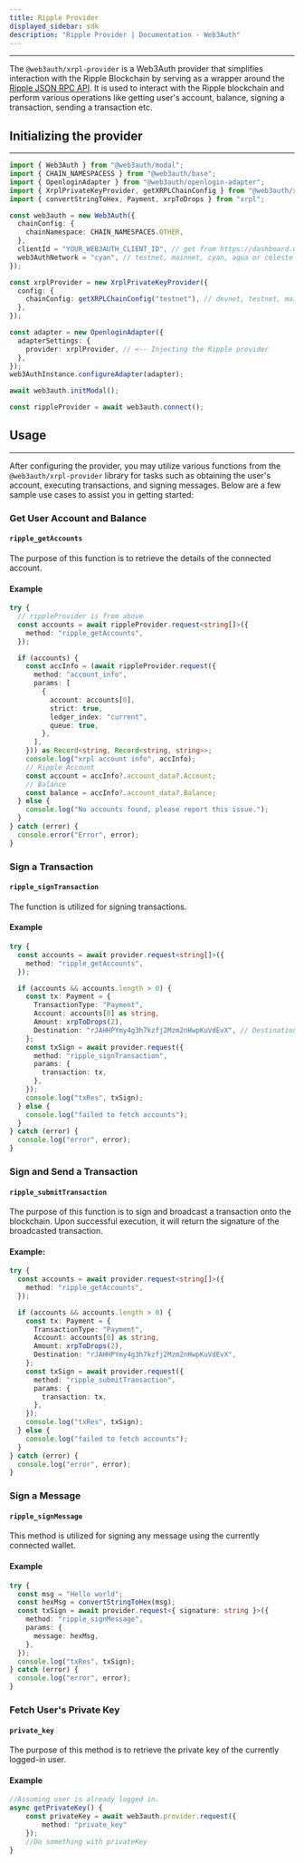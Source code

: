 ```yaml
---
title: Ripple Provider
displayed_sidebar: sdk
description: "Ripple Provider | Documentation - Web3Auth"
---
```


---

The `@web3auth/xrpl-provider` is a Web3Auth provider that simplifies interaction with the Ripple Blockchain by serving as a wrapper around the
[Ripple JSON RPC API](https://xrpl.org/request-formatting.html). It is used to interact with the Ripple blockchain and perform various operations like
getting user's account, balance, signing a transaction, sending a transaction etc.

## Initializing the provider

---

```ts
import { Web3Auth } from "@web3auth/modal";
import { CHAIN_NAMESPACESS } from "@web3auth/base";
import { OpenloginAdapter } from "@web3auth/openlogin-adapter";
import { XrplPrivateKeyProvider, getXRPLChainConfig } from "@web3auth/xrpl-provider";
import { convertStringToHex, Payment, xrpToDrops } from "xrpl";

const web3auth = new Web3Auth({
  chainConfig: {
    chainNamespace: CHAIN_NAMESPACES.OTHER,
  },
  clientId = "YOUR_WEB3AUTH_CLIENT_ID", // get from https://dashboard.web3auth.io
  web3AuthNetwork = "cyan", // testnet, mainnet, cyan, aqua or celeste
});

const xrplProvider = new XrplPrivateKeyProvider({
  config: {
    chainConfig: getXRPLChainConfig("testnet"), // devnet, testnet, mainnet
  },
});

const adapter = new OpenloginAdapter({
  adapterSettings: {
    provider: xrplProvider, // <-- Injecting the Ripple provider
  },
});
web3AuthInstance.configureAdapter(adapter);

await web3auth.initModal();

const rippleProvider = await web3auth.connect();
```

## Usage

---

After configuring the provider, you may utilize various functions from the `@web3auth/xrpl-provider` library for tasks such as obtaining the user's
account, executing transactions, and signing messages. Below are a few sample use cases to assist you in getting started:

### Get User Account and Balance

#### `ripple_getAccounts`

The purpose of this function is to retrieve the details of the connected account.

#### Example

```ts
try {
  // rippleProvider is from above
  const accounts = await rippleProvider.request<string[]>({
    method: "ripple_getAccounts",
  });

  if (accounts) {
    const accInfo = (await rippleProvider.request({
      method: "account_info",
      params: [
        {
          account: accounts[0],
          strict: true,
          ledger_index: "current",
          queue: true,
        },
      ],
    })) as Record<string, Record<string, string>>;
    console.log("xrpl account info", accInfo);
    // Ripple Account
    const account = accInfo?.account_data?.Account;
    // Balance
    const balance = accInfo?.account_data?.Balance;
  } else {
    console.log("No accounts found, please report this issue.");
  }
} catch (error) {
  console.error("Error", error);
}
```

### Sign a Transaction

#### `ripple_signTransaction`

The function is utilized for signing transactions.

#### Example

```ts
try {
  const accounts = await provider.request<string[]>({
    method: "ripple_getAccounts",
  });

  if (accounts && accounts.length > 0) {
    const tx: Payment = {
      TransactionType: "Payment",
      Account: accounts[0] as string,
      Amount: xrpToDrops(2),
      Destination: "rJAHHPYmy4g3h7kzfj2Mzm2nHwpKuVdEvX", // Destination address
    };
    const txSign = await provider.request({
      method: "ripple_signTransaction",
      params: {
        transaction: tx,
      },
    });
    console.log("txRes", txSign);
  } else {
    console.log("failed to fetch accounts");
  }
} catch (error) {
  console.log("error", error);
}
```

### Sign and Send a Transaction

#### `ripple_submitTransaction`

The purpose of this function is to sign and broadcast a transaction onto the blockchain. Upon successful execution, it will return the signature of
the broadcasted transaction.

#### Example:

```ts
try {
  const accounts = await provider.request<string[]>({
    method: "ripple_getAccounts",
  });

  if (accounts && accounts.length > 0) {
    const tx: Payment = {
      TransactionType: "Payment",
      Account: accounts[0] as string,
      Amount: xrpToDrops(2),
      Destination: "rJAHHPYmy4g3h7kzfj2Mzm2nHwpKuVdEvX",
    };
    const txSign = await provider.request({
      method: "ripple_submitTransaction",
      params: {
        transaction: tx,
      },
    });
    console.log("txRes", txSign);
  } else {
    console.log("failed to fetch accounts");
  }
} catch (error) {
  console.log("error", error);
}
```

### Sign a Message

#### `ripple_signMessage`

This method is utilized for signing any message using the currently connected wallet.

#### Example

```ts
try {
  const msg = "Hello world";
  const hexMsg = convertStringToHex(msg);
  const txSign = await provider.request<{ signature: string }>({
    method: "ripple_signMessage",
    params: {
      message: hexMsg,
    },
  });
  console.log("txRes", txSign);
} catch (error) {
  console.log("error", error);
}
```

### Fetch User's Private Key

#### `private_key`

The purpose of this method is to retrieve the private key of the currently logged-in user.

#### Example

```ts
//Assuming user is already logged in.
async getPrivateKey() {
	const privateKey = await web3auth.provider.request({
		method: "private_key"
	});
	//Do something with privateKey
}
```
